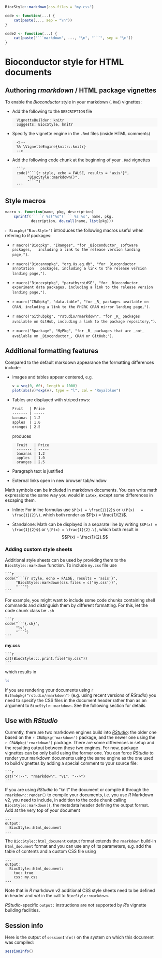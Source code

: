 <!-- rmarkdown v1 -->
<!--
%\VignetteIndexEntry{Bioconductor style for HTML documents}
%\VignettePackage{BiocStyle}
%\VignetteEngine{knitr::knitr}
-->

```r
BiocStyle::markdown(css.files = "my.css")
```

<!-- override white background for classless code chunks -->
<style type="text/css" scoped>
  pre:not([class]) { background-color: #F8F8F8; }
  pre code { background-color: transparent; }
</style>

```r
code <- function(...) {
    cat(paste(..., sep = "\n"))
}

code2 <- function(...) {
    cat(paste("```markdown", ..., "\n", "```", sep = "\n"))
}
```

# Bioconductor style for HTML documents

## Authoring _rmarkdown_ / HTML package vignettes

To enable the _Bioconductor_ style in your markdown (`.Rmd`)
vignettes:

- Add the following to the `DESCRIPTION` file

        VignetteBuilder: knitr
        Suggests: BiocStyle, knitr
        
- Specify the vignette engine in the `.Rmd` files (inside HTML
  comments)

        <!--
        %% \VignetteEngine{knitr::knitr}
        -->

- Add the following code chunk at the beginning of your `.Rmd`
  vignettes

        ```r
        code("```{r style, echo = FALSE, results = 'asis'}",
             "BiocStyle::markdown()",
             "```")
        ```

## Style macros

```r
macro <- function(name, pkg, description)
    sprintf('`` `r %s("%s")` `` %s %s', name, pkg,
            description, do.call(name, list(pkg)))
```

`r Biocpkg("BiocStyle")` introduces the following macros useful when
refering to _R_ packages:

* `r macro("Biocpkg", "IRanges", "for _Bioconductor_ software packages,
  including a link to the release version landing page,")`.

* `r macro("Biocannopkg", "org.Hs.eg.db", "for _Bioconductor_ annotation
  packages, including a link to the release version landing page,")`.
  
* `r macro("Biocexptpkg", "parathyroidSE", "for _Bioconductor_
  experiment data packages, including a link to the release version
  landing page,")`.

* `r macro("CRANpkg", "data.table", "for _R_ packages available on
  CRAN, including a link to the FHCRC CRAN mirror landing page,")`.

* `r macro("Githubpkg", "rstudio/rmarkdown", "for _R_ packages
  available on GitHub, including a link to the package repository,")`.

* `r macro("Rpackage", "MyPkg", "for _R_ packages that are _not_
  available on _Bioconductor_, CRAN or GitHub;")`.

## Additional formatting features

Compared to the default markdown appearance the formatting differences
include:

* Images and tables appear centered, e.g.

    ```r
    v = seq(0, 60i, length = 1000)
    plot(abs(v)*exp(v), type = "l", col = "Royalblue")
    ``` 
                
* Tables are displayed with striped rows:
    
    ```markdown
    Fruit   | Price
    ------- | -----
    bananas | 1.2
    apples  | 1.0
    oranges | 2.5
    ```
        
  produces

        Fruit   | Price
        ------- | -----
        bananas | 1.2
        apples  | 1.0
        oranges | 2.5

* Paragraph text is justified

* External links open in new browser tab/window

Math symbols can be included in markdown documents. You can write math
expressions the same way you would in `Latex`, except some differences
in escaping them.

- Inline: For inline formulas use `$P(x) = \frac{1}{2}$` or `\(P(x)
  = \frac{1}{2}\)`, which both render as $P(x) = \frac{1}{2}$.

- Standalone: Math can be displayed in a separate line by writing
  `$$P(x) = \frac{1}{2}$$` or `\[P(x) = \frac{1}{2}.\]`, which both
  result in $$P(x) = \frac{1}{2}.$$

### Adding custom style sheets

Additional style sheets can be used by providing them to the
`BiocStyle::markdown` function. To include `my.css` file use

    ```r
    code("```{r style, echo = FALSE, results = 'asis'}",
         "BiocStyle::markdown(css.files = c('my.css'))",
         "```")
    ```
    
For example, you might want to include some code chunks containing
shell commands and distinguish them by different formatting.  For
this, let the code chunk class be `.sh`

    ```r
    code("```{.sh}",
         "ls",
         "```")
    ```

**my.css**

    ```r
    cat(BiocStyle:::.print.file("my.css"))
    ```

which results in

```.sh
ls
```    

If you are rendering your documents using `r
Githubpkg("rstudio/rmarkdown")` (e.g. using recent versions of
_RStudio_) you need to specify the CSS files in the document header
rather than as an argument to `BiocStyle::markdown`. See the following
section for details.

## Use with _RStudio_

Currently, there are two markdown engines build into _[RStudio][]_: the
older one based on the `r CRANpkg('markdown')` package, and the newer
one using the `r CRANpkg('rmarkdown')` package. There are some
differences in setup and the resulting output between these two
engines. For now, package vignettes can be only build using the former
one. You can force _RStudio_ to render your markdown documents using the
same engine as the one used to build vignettes by adding a special
comment to your source file:

    ```r
    cat("<!--", "rmarkdown", "v1", "-->")
    ```

If you are using _RStudio_ to "knit" the document or compile it
through the `rmarkdown::render()` to compile your documents, i.e. you
use _R_ Markdown v2, you need to include, in addition to the code
chunk calling `BiocStyle::markdown()`, the metadata header defining
the output format. Add at the very top of your document

    ---
    output:
      BiocStyle::html_document
    ---

The `BiocStyle::html_document` output format extends the `rmarkdown`
build-in `html_document` format and you can use any of its parameters,
e.g. add the table of contents and a custom CSS file using

    ---
    output:
      BiocStyle::html_document:
        toc: true
        css: my.css
    ---
    
Note that in _R_ markdown v2 additional CSS style sheets need to be
defined in header and *not* in the call to `BiocStyle::markdown`.

_RStudio_-specific `output:` instructions are _not_ supported by _R_'s
vignette building facilities.

## Session info

Here is the output of `sessionInfo()` on the system on which this
document was compiled:

```r
sessionInfo()
```


[R]: http://r-project.org
[RStudio]: http://www.rstudio.com/
